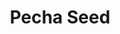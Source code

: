 ---
title: "Pecha Seed"
meta_title: "Pecha Seed craft"
description: "Craft de Pecha Seed"
rank: "e"
draft: false
name: "Pecha Seed"
recipe_img: "https://wiki.pokexgames.com/images/f/ff/Pecha_Seed.png"
level: 10
craft_time: 300
result: 1
value_npc: 1
ingredients:
  - name: "Minor Seed Bag"
    quantity: 4
    item_img: "https://wiki.pokexgames.com/images/2/25/Minor_Seed_Bag.png"
    value_npc: 1
  - name: "Bottle of Poison"
    quantity: 400
    item_img: "https://wiki.pokexgames.com/images/b/b1/BottleOfPoison.png"
    value_npc: 1
  - name: "Pure Grass"
    quantity: 400
    item_img: "https://wiki.pokexgames.com/images/b/bc/Pure_Grass.png"
    value_npc: 1
---